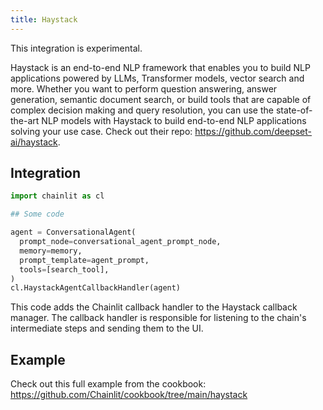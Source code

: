 ```yaml
---
title: Haystack
---
```


<Warning>
  This integration is experimental.
</Warning>


Haystack is an end-to-end NLP framework that enables you to build NLP applications powered by LLMs, Transformer models, vector search and more. Whether you want to perform question answering, answer generation, semantic document search, or build tools that are capable of complex decision making and query resolution, you can use the state-of-the-art NLP models with Haystack to build end-to-end NLP applications solving your use case.
Check out their repo: https://github.com/deepset-ai/haystack.

## Integration


<CodeGroup>

```python Code Example
import chainlit as cl

## Some code

agent = ConversationalAgent(
  prompt_node=conversational_agent_prompt_node,
  memory=memory,
  prompt_template=agent_prompt,
  tools=[search_tool],
)
cl.HaystackAgentCallbackHandler(agent)
```
</CodeGroup>

This code adds the Chainlit callback handler to the Haystack callback manager.
The callback handler is responsible for listening to the chain's intermediate steps and sending them to the UI.

## Example
Check out this full example from the cookbook: https://github.com/Chainlit/cookbook/tree/main/haystack